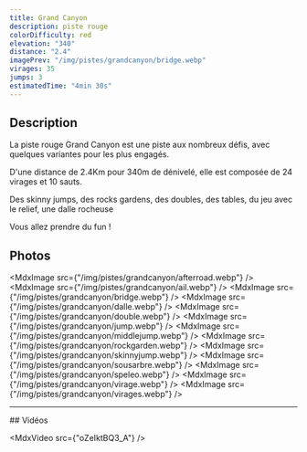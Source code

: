 ```yaml
---
title: Grand Canyon
description: piste rouge
colorDifficulty: red
elevation: "340"
distance: "2.4"
imagePrev: "/img/pistes/grandcanyon/bridge.webp"
virages: 35
jumps: 3
estimatedTime: "4min 30s"
---
```


## Description

La piste rouge Grand Canyon est une piste aux nombreux défis, avec quelques variantes pour les plus engagés.

D'une distance de 2.4Km pour 340m de dénivelé, elle est composée de 24 virages et 10 sauts.

Des skinny jumps, des rocks gardens, des doubles, des tables, du jeu avec le relief, une dalle rocheuse

Vous allez prendre du fun !

## Photos

<MdxImage src={"/img/pistes/grandcanyon/afterroad.webp"} />
<MdxImage src={"/img/pistes/grandcanyon/ail.webp"} />
<MdxImage src={"/img/pistes/grandcanyon/bridge.webp"} />
<MdxImage src={"/img/pistes/grandcanyon/dalle.webp"} />
<MdxImage src={"/img/pistes/grandcanyon/double.webp"} />
<MdxImage src={"/img/pistes/grandcanyon/jump.webp"} />
<MdxImage src={"/img/pistes/grandcanyon/middlejump.webp"} />
<MdxImage src={"/img/pistes/grandcanyon/rockgarden.webp"} />
<MdxImage src={"/img/pistes/grandcanyon/skinnyjump.webp"} />
<MdxImage src={"/img/pistes/grandcanyon/sousarbre.webp"} />
<MdxImage src={"/img/pistes/grandcanyon/speleo.webp"} />
<MdxImage src={"/img/pistes/grandcanyon/virage.webp"} />
<MdxImage src={"/img/pistes/grandcanyon/virages.webp"} />

<hr />

<div id="video"></div>
## Vidéos

<MdxVideo src={"oZeIktBQ3_A"} />
